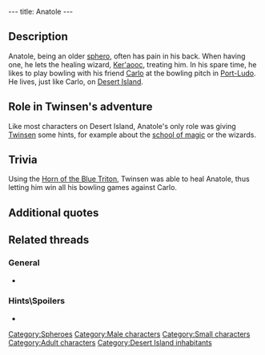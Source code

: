 ---
title: Anatole
---

{{Character|
Name=Anatole|
Image=BBANATOL.jpg|
Race=[[Sphero]]|
Gender=Male|
Size=Small|
Age=Adult}}

{{Quote|
Quote=I often go see the healing wizard for my back...I have a sore back from time to time.|
Character=Anatole}}

==Description==
Anatole, being an older [[sphero]], often has pain in his back. When having one, he lets the healing wizard, [[Ker'aooc]], treating him. In his spare time, he likes to play bowling with his friend [[Carlo (bowler)|Carlo]] at the bowling pitch in [[Port-Ludo]]. He lives, just like Carlo, on [[Desert Island]].

==Role in Twinsen's adventure==
Like most characters on Desert Island, Anatole's only role was giving [[Twinsen]] some hints, for example about the [[school of magic]] or the wizards.

==Trivia==
Using the [[Horn of the Blue Triton]], Twinsen was able to heal Anatole, thus letting him win all his bowling games against Carlo.

==Additional quotes==
{{Quote|
Quote=I'm no spring chicken anymore, you know. And the back, it's important when you bowl!!.|
Character=Anatole}}
{{Quote|
Quote=Aah, thank you kiddo! Feels like I got the back of a young sphero again..|
Character=Anatole}}
{{Quote|
Quote=Well kiddo, all you had to do was treat my back for me to win all the games, golly gee!|
Character=Anatole}}
{{Quote|
Quote=The wizards? Ah yes, I saw some pass by quite a while back. They were talking about the Hacienda, in the desert.|
Character=Anatole}}

==Related threads==
===General===
* {{thread|id=11096|title=The Desert Island Bowlers}}

===Hints\Spoilers===
* {{thread|id=10385|title=every point of interest i could find (lba2) that isnt on this site, that needs to be!}}

[[Category:Spheroes]]
[[Category:Male characters]]
[[Category:Small characters]]
[[Category:Adult characters]]
[[Category:Desert Island inhabitants]]